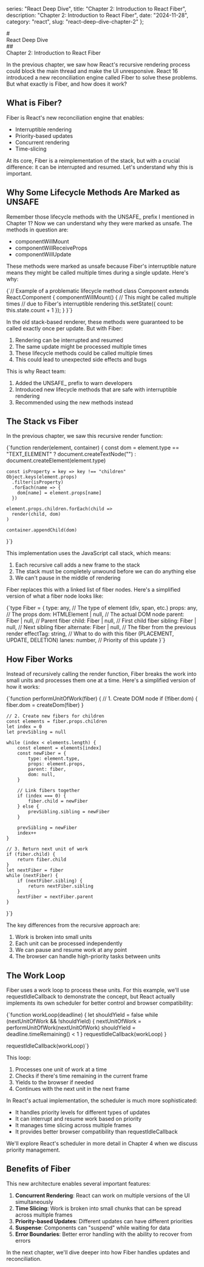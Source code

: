 
  series: "React Deep Dive", 
  title: "Chapter 2: Introduction to React Fiber",
  description: "Chapter 2: Introduction to React Fiber",
  date: "2024-11-28",
  category: "react",
  slug: "react-deep-dive-chapter-2"
};

<MdxLayout metadata={metadata}>
# <div className="text-center">React Deep Dive</div>
## <div className="text-center">Chapter 2: Introduction to React Fiber</div>

In the previous chapter, we saw how React's recursive rendering process could block the main thread and make the UI unresponsive. React 16 introduced a new reconciliation engine called <TextHighlight theme="default">Fiber</TextHighlight> to solve these problems. But what exactly is Fiber, and how does it work?

## What is Fiber?

Fiber is React's new reconciliation engine that enables:
- Interruptible rendering
- Priority-based updates
- Concurrent rendering
- Time-slicing

At its core, Fiber is a reimplementation of the stack, but with a crucial difference: it can be interrupted and resumed. Let's understand why this is important.

## Why Some Lifecycle Methods Are Marked as UNSAFE

Remember those lifecycle methods with the <TextHighlight theme="danger">UNSAFE_</TextHighlight> prefix I mentioned in Chapter 1? Now we can understand why they were marked as unsafe. The methods in question are:

- <TextHighlight theme="code">componentWillMount</TextHighlight>
- <TextHighlight theme="code">componentWillReceiveProps</TextHighlight>
- <TextHighlight theme="code">componentWillUpdate</TextHighlight>

These methods were marked as unsafe because Fiber's interruptible nature means they might be called multiple times during a single update. Here's why:

<CodeBlock language="javascript">
{`// Example of a problematic lifecycle method
class Component extends React.Component {
    componentWillMount() {
        // This might be called multiple times
        // due to Fiber's interruptible rendering
        this.setState({ count: this.state.count + 1 });
    }
}`}
</CodeBlock>

In the old stack-based renderer, these methods were guaranteed to be called exactly once per update. But with Fiber:
1. Rendering can be interrupted and resumed
2. The same update might be processed multiple times
3. These lifecycle methods could be called multiple times
4. This could lead to unexpected side effects and bugs

This is why React team:
1. Added the <TextHighlight theme="danger">UNSAFE_</TextHighlight> prefix to warn developers
2. Introduced new lifecycle methods that are safe with interruptible rendering
3. Recommended using the new methods instead

## The Stack vs Fiber

In the previous chapter, we saw this recursive render function:

<CodeBlock language="javascript">
{`function render(element, container) {
    const dom =
      element.type == "TEXT_ELEMENT"
        ? document.createTextNode("")
        : document.createElement(element.type)

    const isProperty = key => key !== "children"
    Object.keys(element.props)
      .filter(isProperty)
      .forEach(name => {
        dom[name] = element.props[name]
      })

    element.props.children.forEach(child =>
      render(child, dom)
    )

    container.appendChild(dom)
}`}
</CodeBlock>

This implementation uses the JavaScript call stack, which means:
1. Each recursive call adds a new frame to the stack
2. The stack must be completely unwound before we can do anything else
3. We can't pause in the middle of rendering

Fiber replaces this with a linked list of fiber nodes. Here's a simplified version of what a fiber node looks like:

<CodeBlock language="javascript">
{`type Fiber = {
    type: any,                    // The type of element (div, span, etc.)
    props: any,                   // The props
    dom: HTMLElement | null,      // The actual DOM node
    parent: Fiber | null,         // Parent fiber
    child: Fiber | null,          // First child fiber
    sibling: Fiber | null,        // Next sibling fiber
    alternate: Fiber | null,      // The fiber from the previous render
    effectTag: string,            // What to do with this fiber (PLACEMENT, UPDATE, DELETION)
    lanes: number,                // Priority of this update
}`}
</CodeBlock>

## How Fiber Works

Instead of recursively calling the render function, Fiber breaks the work into small units and processes them one at a time. Here's a simplified version of how it works:

<CodeBlock language="javascript">
{`function performUnitOfWork(fiber) {
    // 1. Create DOM node
    if (!fiber.dom) {
        fiber.dom = createDom(fiber)
    }

    // 2. Create new fibers for children
    const elements = fiber.props.children
    let index = 0
    let prevSibling = null

    while (index < elements.length) {
        const element = elements[index]
        const newFiber = {
            type: element.type,
            props: element.props,
            parent: fiber,
            dom: null,
        }

        // Link fibers together
        if (index === 0) {
            fiber.child = newFiber
        } else {
            prevSibling.sibling = newFiber
        }

        prevSibling = newFiber
        index++
    }

    // 3. Return next unit of work
    if (fiber.child) {
        return fiber.child
    }
    let nextFiber = fiber
    while (nextFiber) {
        if (nextFiber.sibling) {
            return nextFiber.sibling
        }
        nextFiber = nextFiber.parent
    }
}`}
</CodeBlock>

The key differences from the recursive approach are:
1. Work is broken into small units
2. Each unit can be processed independently
3. We can pause and resume work at any point
4. The browser can handle high-priority tasks between units

## The Work Loop

Fiber uses a work loop to process these units. For this example, we'll use <TextHighlight theme="code">requestIdleCallback</TextHighlight> to demonstrate the concept, but React actually implements its own scheduler for better control and browser compatibility:

<CodeBlock language="javascript">
{`function workLoop(deadline) {
    let shouldYield = false
    while (nextUnitOfWork && !shouldYield) {
        nextUnitOfWork = performUnitOfWork(nextUnitOfWork)
        shouldYield = deadline.timeRemaining() < 1
    }
    requestIdleCallback(workLoop)
}

requestIdleCallback(workLoop)`}
</CodeBlock>

This loop:
1. Processes one unit of work at a time
2. Checks if there's time remaining in the current frame
3. Yields to the browser if needed
4. Continues with the next unit in the next frame

In React's actual implementation, the scheduler is much more sophisticated:
- It handles priority levels for different types of updates
- It can interrupt and resume work based on priority
- It manages time slicing across multiple frames
- It provides better browser compatibility than <TextHighlight theme="code">requestIdleCallback</TextHighlight>

We'll explore React's scheduler in more detail in <TextHighlight theme="code" href="/blog/react/react-deep-dive-chapter-4" internal>Chapter 4</TextHighlight> when we discuss priority management.

## Benefits of Fiber

This new architecture enables several important features:

1. **Concurrent Rendering**: React can work on multiple versions of the UI simultaneously
2. **Time Slicing**: Work is broken into small chunks that can be spread across multiple frames
3. **Priority-based Updates**: Different updates can have different priorities
4. **Suspense**: Components can "suspend" while waiting for data
5. **Error Boundaries**: Better error handling with the ability to recover from errors

In the next chapter, we'll dive deeper into how Fiber handles updates and reconciliation.

</MdxLayout>
